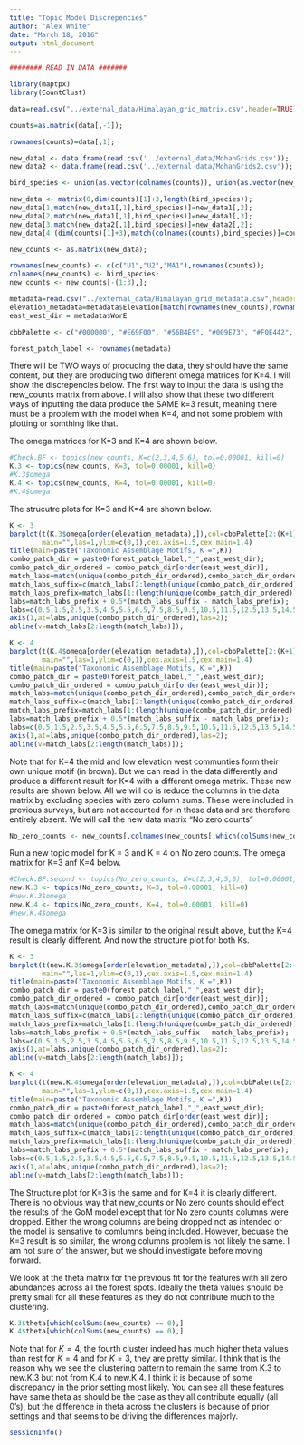 ```yaml
---
title: "Topic Model Discrepencies"
author: "Alex White"
date: "March 18, 2016"
output: html_document
---
```


```r
######## READ IN DATA #######

library(maptpx)
library(CountClust)

data=read.csv("../external_data/Himalayan_grid_matrix.csv",header=TRUE);

counts=as.matrix(data[,-1]);

rownames(counts)=data[,1];

new_data1 <- data.frame(read.csv('../external_data/MohanGrids.csv'));
new_data2 <- data.frame(read.csv('../external_data/MohanGrids2.csv'));

bird_species <- union(as.vector(colnames(counts)), union(as.vector(new_data1[,1]), as.vector(new_data2[,1])));

new_data <- matrix(0,dim(counts)[1]+3,length(bird_species));
new_data[1,match(new_data1[,1],bird_species)]=new_data1[,2];
new_data[2,match(new_data1[,1],bird_species)]=new_data1[,3];
new_data[3,match(new_data2[,1],bird_species)]=new_data2[,2];
new_data[4:(dim(counts)[1]+3),match(colnames(counts),bird_species)]=counts;

new_counts <- as.matrix(new_data);

rownames(new_counts) <- c(c("U1","U2","MA1"),rownames(counts));
colnames(new_counts) <- bird_species;
new_counts <- new_counts[-(1:3),];

metadata=read.csv("../external_data/Himalayan_grid_metadata.csv",header=TRUE,row.names = 1);
elevation_metadata=metadata$Elevation[match(rownames(new_counts),rownames(metadata))];
east_west_dir = metadata$WorE

cbbPalette <- c("#000000", "#E69F00", "#56B4E9", "#009E73", "#F0E442", "#0072B2", "#D55E00", "#CC79A7")

forest_patch_label <- rownames(metadata)
```

There will be TWO ways of procuding the data, they should have the same content, but they are producing two different omega matrices for K=4.  I will show the discrepencies below.  The first way to input the data is using the new_counts matrix from above.  I will also show that these two different ways of inputting the data produce the SAME k=3 result, meaning there must be a problem with the model when K=4, and not some problem with plotting or somthing like that.  

The omega matrices for K=3 and K=4 are shown below. 

```r
#Check.BF <- topics(new_counts, K=c(2,3,4,5,6), tol=0.00001, kill=0)
K.3 <- topics(new_counts, K=3, tol=0.00001, kill=0)
#K.3$omega
K.4 <- topics(new_counts, K=4, tol=0.00001, kill=0)
#K.4$omega
```

The strucutre plots for K=3 and K=4 are shown below. 

```r
K <- 3
barplot(t(K.3$omega[order(elevation_metadata),]),col=cbbPalette[2:(K+1)],axisnames=F,space=0,border=NA,
        main="",las=1,ylim=c(0,1),cex.axis=1.5,cex.main=1.4)
title(main=paste("Taxonomic Assemblage Motifs, K =",K))
combo_patch_dir = paste0(forest_patch_label,"_",east_west_dir);
combo_patch_dir_ordered = combo_patch_dir[order(east_west_dir)];
match_labs=match(unique(combo_patch_dir_ordered),combo_patch_dir_ordered);
match_labs_suffix=c(match_labs[2:length(unique(combo_patch_dir_ordered))],35);
match_labs_prefix=match_labs[1:(length(unique(combo_patch_dir_ordered)))];
labs=match_labs_prefix + 0.5*(match_labs_suffix - match_labs_prefix);
labs=c(0.5,1.5,2.5,3.5,4.5,5.5,6.5,7.5,8.5,9.5,10.5,11.5,12.5,13.5,14.5,15.5,16.5,17.5,18.5,19.5,20.5,21.5,22.5,23.5,24.5,25.5,26.5,27.5,28.5,29.5,30.5,31.5,32.5,33.5,34.5)
axis(1,at=labs,unique(combo_patch_dir_ordered),las=2);
abline(v=match_labs[2:length(match_labs)]);

K <- 4
barplot(t(K.4$omega[order(elevation_metadata),]),col=cbbPalette[2:(K+1)],axisnames=F,space=0,border=NA,
        main="",las=1,ylim=c(0,1),cex.axis=1.5,cex.main=1.4)
title(main=paste("Taxonomic Assemblage Motifs, K =",K))
combo_patch_dir = paste0(forest_patch_label,"_",east_west_dir);
combo_patch_dir_ordered = combo_patch_dir[order(east_west_dir)];
match_labs=match(unique(combo_patch_dir_ordered),combo_patch_dir_ordered);
match_labs_suffix=c(match_labs[2:length(unique(combo_patch_dir_ordered))],35);
match_labs_prefix=match_labs[1:(length(unique(combo_patch_dir_ordered)))];
labs=match_labs_prefix + 0.5*(match_labs_suffix - match_labs_prefix);
labs=c(0.5,1.5,2.5,3.5,4.5,5.5,6.5,7.5,8.5,9.5,10.5,11.5,12.5,13.5,14.5,15.5,16.5,17.5,18.5,19.5,20.5,21.5,22.5,23.5,24.5,25.5,26.5,27.5,28.5,29.5,30.5,31.5,32.5,33.5,34.5)
axis(1,at=labs,unique(combo_patch_dir_ordered),las=2);
abline(v=match_labs[2:length(match_labs)]);
```

Note that for K=4 the mid and low elevation west communties form their own unique motif (in brown).  But we can read in the data differently and produce a different result for K=4 with a different omega matrix.  These new results are shown below.  All we will do is reduce the columns in the data matrix by excluding species with zero column sums. These were included in previous surveys, but are not accounted for in these data and are therefore entirely absent.  We will call the new data matrix "No zero counts"

```r
No_zero_counts <- new_counts[,colnames(new_counts[,which(colSums(new_counts) > 0)])]
```

Run a new topic model for K = 3 and K = 4 on No zero counts. The omega matrix for K=3 anf K=4 below.  

```r
#Check.BF.second <- topics(No_zero_counts, K=c(2,3,4,5,6), tol=0.00001, kill=0)
new.K.3 <- topics(No_zero_counts, K=3, tol=0.00001, kill=0)
#new.K.3$omega
new.K.4 <- topics(No_zero_counts, K=4, tol=0.00001, kill=0)
#new.K.4$omega
```

The omega matrix for K=3 is similar to the original result above, but the K=4 result is clearly different.  And now the structure plot for both Ks.  

```r
K <- 3
barplot(t(new.K.3$omega[order(elevation_metadata),]),col=cbbPalette[2:(K+1)],axisnames=F,space=0,border=NA,
        main="",las=1,ylim=c(0,1),cex.axis=1.5,cex.main=1.4)
title(main=paste("Taxonomic Assemblage Motifs, K =",K))
combo_patch_dir = paste0(forest_patch_label,"_",east_west_dir);
combo_patch_dir_ordered = combo_patch_dir[order(east_west_dir)];
match_labs=match(unique(combo_patch_dir_ordered),combo_patch_dir_ordered);
match_labs_suffix=c(match_labs[2:length(unique(combo_patch_dir_ordered))],35);
match_labs_prefix=match_labs[1:(length(unique(combo_patch_dir_ordered)))];
labs=match_labs_prefix + 0.5*(match_labs_suffix - match_labs_prefix);
labs=c(0.5,1.5,2.5,3.5,4.5,5.5,6.5,7.5,8.5,9.5,10.5,11.5,12.5,13.5,14.5,15.5,16.5,17.5,18.5,19.5,20.5,21.5,22.5,23.5,24.5,25.5,26.5,27.5,28.5,29.5,30.5,31.5,32.5,33.5,34.5)
axis(1,at=labs,unique(combo_patch_dir_ordered),las=2);
abline(v=match_labs[2:length(match_labs)]);

K <- 4
barplot(t(new.K.4$omega[order(elevation_metadata),]),col=cbbPalette[2:(K+1)],axisnames=F,space=0,border=NA,
        main="",las=1,ylim=c(0,1),cex.axis=1.5,cex.main=1.4)
title(main=paste("Taxonomic Assemblage Motifs, K =",K))
combo_patch_dir = paste0(forest_patch_label,"_",east_west_dir);
combo_patch_dir_ordered = combo_patch_dir[order(east_west_dir)];
match_labs=match(unique(combo_patch_dir_ordered),combo_patch_dir_ordered);
match_labs_suffix=c(match_labs[2:length(unique(combo_patch_dir_ordered))],35);
match_labs_prefix=match_labs[1:(length(unique(combo_patch_dir_ordered)))];
labs=match_labs_prefix + 0.5*(match_labs_suffix - match_labs_prefix);
labs=c(0.5,1.5,2.5,3.5,4.5,5.5,6.5,7.5,8.5,9.5,10.5,11.5,12.5,13.5,14.5,15.5,16.5,17.5,18.5,19.5,20.5,21.5,22.5,23.5,24.5,25.5,26.5,27.5,28.5,29.5,30.5,31.5,32.5,33.5,34.5)
axis(1,at=labs,unique(combo_patch_dir_ordered),las=2);
abline(v=match_labs[2:length(match_labs)]);
```

The Structure plot for K=3 is the same and for K=4 it is clearly different.  There is no obvious way that new_counts or No zero counts should effect the results of the GoM model except that for No zero counts columns were dropped.  Either the wrong columns are being dropped not as intended or the model is sensative to comlumns being included.  However, becuase the K=3 result is so similar, the wrong columns problem is not likely the same.  I am not sure of the answer, but we should investigate before moving forward.  

We look at the theta matrix for the previous fit for the features with all zero abundances across all the forest spots. Ideally the theta values should be pretty small for all these features as they do not contribute much to the clustering.

```r
K.3$theta[which(colSums(new_counts) == 0),]
K.4$theta[which(colSums(new_counts) == 0),]
```

Note that for $K=4$, the fourth cluster indeed has much higher theta values than rest for $K=4$ and for $K=3$, they are pretty similar. I think that is the reason why we see the clustering pattern to remain the same from K.3 to new.K.3 but not from K.4 to new.K.4. I think it is because of some discrepancy in the prior setting most likely. You can see all these features have same theta as should be the case as they all contribute equally (all 0's), but the difference in theta across the clusters is because of prior settings and that seems to be driving the differences majorly.

```r
sessionInfo()
```


